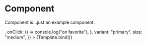 


<Meta title="Components/Component" component={Component} />

# Component

Component is...just an example component.

<Canvas>
  <Story
    name="Overview"
    args={{
      heading: "Fancy heading",
      description:
        "Lorem ipsum dolor sit amet, consectetur adipiscing elit. Integer rhoncus diam eget massa feugiat interdum.",
      link: {
        text: "Read more",
        href: "https://google.com",
      },
      button: {
        icon: <Icon name="heart" color="blue" size="small" />,
        onClick: () => console.log("on favorite"),
      },
      variant: "primary",
      size: "medium",
    }}
  >
    {Template.bind()}
  </Story>
</Canvas>

<ArgsTable />

